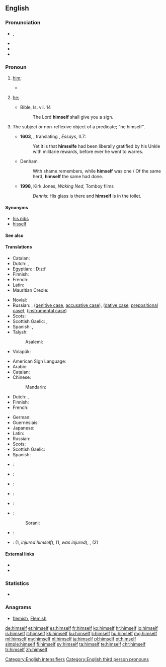 ==English==

===Pronunciation===
* {{IPA|/hɪmˈsɛlf/}}, {{X-SAMPA|/hIm"sElf/}}
* {{audio|en-us-himself.ogg|Audio (US)}}
* {{rhymes|ɛlf}}
* {{hyphenation|him|self}}

===Pronoun===
{{en-pron|reflexive form of|he|desc=the third person singular, masculine, personal pronoun|Feminine|herself|neuter (nonhuman)|itself|neuter (human)|himself|plural|themselves}}

# {{context|reflexive|lang=en}} [[him]]; {{non-gloss definition|the male object of a verb or preposition that also appears as the subject}}
#*{{quote-book|year=1898|author={{w|Winston Churchill (novelist)|Winston Churchill}}
|title={{w|The Celebrity}}|chapter=2
|passage=Sunning '''himself''' on the board steps, I saw for the first time Mr. Farquhar Fenelon Cooke. He was dressed out in broad gaiters and bright tweeds, like an English tourist, and his face might have belonged to Dagon, idol of the Philistines.}}
#: {{usex|lang=en|He injured '''himself'''.}}
# {{context|emphatic|lang=en}} [[he]]; {{non-gloss definition|used as an intensifier, often to emphasize that the referent is the exclusive participant in the predicate}}
#* Bible, Is. vii. 14
#*: The Lord '''himself''' shall give you a sign.
#: {{usex|lang=en|He was injured '''himself'''.}}
# {{context|now|_|archaic|_|or|_|nonstandard|lang=en}} The subject or non-reflexive object of a predicate; "he himself".
#* '''1603''', {{w|John Florio}}, translating {{w|Michel de Montaigne}}, ''Essays'', II.7:
#*: Yet it is that '''himselfe''' had been liberally gratified by his Unkle with militarie rewards, before ever he went to warres.
#* Denham
#*: With shame remembers, while '''himself''' was one / Of the same herd, '''himself''' the same had done.
#* '''1998''', Kirk Jones, ''Waking Ned'', Tomboy films
#*: ''Dennis:'' His glass is there and '''himself''' is in the toilet.

====Synonyms====
* [[his nibs]]
* [[hisself]]

====See also====
{{English personal pronouns}}

====Translations====
{{trans-top|(reflexive) male person as the previously mentioned object}}
* Catalan: {{t+|ca|es}}
* Dutch: {{t+|nl|zich}}, {{t+|nl|zichzelf}}
* Egyptian: {{tø|egy|ḏzf|sc=Egyp}}: <hiero>D:z:f</hiero>
* Finnish: {{t+|fi|itsensä}}
* French: {{t+|fr|lui-même}}
* Latin: {{t+|la|ipse}}
* Mauritian Creole: {{tø|mfe|limem}}
{{trans-mid}}
* Novial: {{tø|nov|se}}
* Russian: {{t+|ru|сам|m|tr=sam}}, {{t+|ru|себя|tr=sebjá}} ([[genitive case]], [[accusative case]]), {{t+|ru|себе|tr=sebé}} ([[dative case]], [[prepositional case]]), {{t+|ru|собой|tr=sobój}} ([[instrumental case]])
* Scots: {{tø|sco|himsel}}
* Scottish Gaelic: {{t-|gd|e}} {{qualifier|non-emphatic}}, {{t-|gd|esan}} {{qualifier|emphatic}}
* Spanish: {{t-|es|él mismo}}, {{t-|es|sí mismo}}
* Talysh:
*: Asalemi: {{qualifier|for all persons}} {{tø|tly|اشتن|tr=əštan}}
* Volapük: {{t-|vo|oki}}
{{trans-bottom}}

{{trans-top|(emphatic, exclusive) he}}
* American Sign Language: {{tø|ase|A@Chesthigh SmallFrontandback}}
* Arabic: {{t-|ar|نفسه|m|tr=nafsáhu}}
* Catalan: {{t-|ca|mateix}}
* Chinese:
*: Mandarin: {{t|cmn|他自己|tr=tā zìjǐ|sc=Hani}}
* Dutch: {{t+|nl|zelf}}, {{t+|nl|hijzelf}}
* Finnish: {{t+|fi|itse}}
* French: {{t+|fr|lui-même}}
{{trans-mid}}
* German: {{t-|de|er selbst}}
* Guernésiais: {{tø|roa-grn|li-mesme}}
* Japanese: {{t-|ja|彼自身|m|tr=かれじしん, kare-jishin}}
* Latin: {{t+|la|ipse}}
* Russian: {{t-|ru|он сам|m|tr=on sam}}
* Scots: {{tø|sco|himsel}}
* Scottish Gaelic: {{t-|gd|esan}}
* Spanish: {{t-|es|él mismo}}
{{trans-bottom}}

{{checktrans-top}}
* {{ttbc|cs}}: {{t+|cs|sám|m}}
* {{ttbc|hu}}: {{t+|hu|maga}}
* {{ttbc|ia}}: {{t|ia|ipse}}
* {{ttbc|it}}: {{t|it|lui stesso}}
{{trans-mid}}
* {{ttbc|ko}}: {{t|ko|그 남자 자진|tr=geu namja jasin|sc=Kore}}
* {{ttbc|ku}}:
*: Sorani: {{t-|ku|خۆی|tr=xoi|sc=ku-Arab}}
* {{ttbc|pt}}: {{t|pt|ele mesmo}}
* {{ttbc|sv}}: {{t-|sv|sig själv}} (1, ''injured himself''), {{t+|sv|själv}} (1, ''was injured''), {{t-|sv|honom själv}}, {{t-|sv|han själv}} (2)
{{trans-bottom}}

====External links====
* {{R:Webster 1913}}
* {{R:Century 1911}}

===Statistics===
* {{rank|being|day|through|116|himself|go|how|long}}

===Anagrams===
* [[flemish#English|flemish]], [[Flemish#English|Flemish]]

[[Category:English intensifiers]]
[[Category:English third person pronouns]]

[[de:himself]]
[[et:himself]]
[[es:himself]]
[[fr:himself]]
[[ko:himself]]
[[hr:himself]]
[[io:himself]]
[[is:himself]]
[[it:himself]]
[[kk:himself]]
[[ku:himself]]
[[li:himself]]
[[hu:himself]]
[[mg:himself]]
[[ml:himself]]
[[my:himself]]
[[nl:himself]]
[[ja:himself]]
[[pl:himself]]
[[pt:himself]]
[[simple:himself]]
[[fi:himself]]
[[sv:himself]]
[[ta:himself]]
[[te:himself]]
[[chr:himself]]
[[tr:himself]]
[[zh:himself]]
